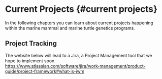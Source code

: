 # Current Projects {#current projects}
In the following chapters you can learn about current projects happening within the marine mammal and marine turtle genetics programs.

## Project Tracking ##
The website below will lead to a Jira, a Project Management tool that we hope to implement soon.\
<https://www.atlassian.com/software/jira/work-management/product-guide/project-framework#what-is-jwm>